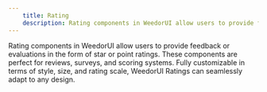 ```yaml
---
    title: Rating 
    description: Rating components in WeedorUI allow users to provide feedback or evaluations in the form of star or point ratings. These components are perfect for reviews, surveys, and scoring systems. Fully customizable in terms of style, size, and rating scale, WeedorUI Ratings can seamlessly adapt to any design.
---
```


Rating components in WeedorUI allow users to provide feedback or evaluations in the form of star or point ratings. These components are perfect for reviews, surveys, and scoring systems. Fully customizable in terms of style, size, and rating scale, WeedorUI Ratings can seamlessly adapt to any design.
